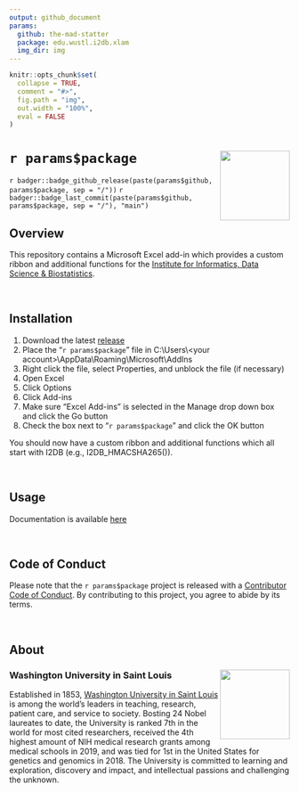 ```yaml
---
output: github_document
params:
  github: the-mad-statter
  package: edu.wustl.i2db.xlam
  img_dir: img
---
```

  
<!-- README.md is generated from README.Rmd. Please edit that file -->
  
```r
knitr::opts_chunk$set(
  collapse = TRUE,
  comment = "#>",
  fig.path = "img",
  out.width = "100%",
  eval = FALSE
)
```

# `r params$package` <img src="`r params$img_dir`/`r params$package`.png" align="right" width="125px" />

<!-- badges: start -->
`r badger::badge_github_release(paste(params$github, params$package, sep = "/"))`
`r badger::badge_last_commit(paste(params$github, params$package, sep = "/"), "main")`
<!-- badges: end -->
  
## Overview

This repository contains a Microsoft Excel add-in which provides a custom ribbon and additional functions for the [Institute for Informatics, Data Science & Biostatistics](https://i2db.wustl.edu/).

<br />
  
## Installation
  
1. Download the latest [release](https://github.com/`r params$github`/`r params$package`/releases)
2. Place the "`r params$package`" file in C:\\Users\\&lt;your account&gt;\\AppData\\Roaming\\Microsoft\\AddIns
3. Right click the file, select Properties, and unblock the file (if necessary)
4. Open Excel
5. Click Options
6. Click Add-ins
7. Make sure "Excel Add-ins" is selected in the Manage drop down box and click the Go button
8. Check the box next to "`r params$package`" and click the OK button

You should now have a custom ribbon and additional functions which all start with I2DB (e.g., I2DB_HMACSHA265()).

<br />

## Usage

Documentation is available [here](https://the-mad-statter.github.io/edu.wustl.i2db.xlam)

<br />
  
## Code of Conduct
  
Please note that the `r params$package` project is released with a [Contributor Code of Conduct](https://contributor-covenant.org/version/2/0/CODE_OF_CONDUCT.html). By contributing to this project, you agree to abide by its terms.

<br />
  
## About
  
### Washington University in Saint Louis <img src="`r params$img_dir`/brookings_seal.png" align="right" width="125px"/>
  
Established in 1853, [Washington University in Saint Louis](https://www.wustl.edu) is among the world's leaders in teaching, research, patient care, and service to society. Bosting 24 Nobel laureates to date, the University is ranked 7th in the world for most cited researchers, received the 4th highest amount of NIH medical research grants among medical schools in 2019, and was tied for 1st in the United States for genetics and genomics in 2018. The University is committed to learning and exploration, discovery and impact, and intellectual passions and challenging the unknown.
